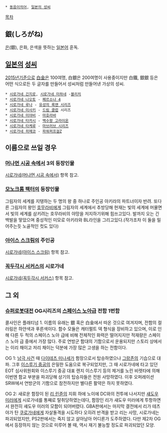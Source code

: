  * [[동음이의어]], [[일본의 성씨]]

[[목차]]
== 銀(しろがね) ==
[[은]](銀), 은화, 은색을 뜻하는 [[일본어]] 훈독. 

== [[일본]]의 [[성씨]] ==
[[2015년]]기준으로 [[백금|白金]]은 100여명, 白銀은 200여명이 사용중이지만 白鐵, 銀銀 등은 어떤 식으로든 두 글자를 만들어서 성씨처럼 만들어낸 가상의 성씨.

 * [[시로가네 긴지로]], [[시로가네 미하네]] -[[블리치]]
 * [[시로가네 나오토]] - [[페르소나 4]]
 * [[시로가네 루나]] - [[유성의 록맨 시리즈]]
 * [[시로가네 미사키]] - [[드림 클럽]] 시리즈
 * [[시로가네 미야비]] - [[마호라바]]
 * [[시로가네 타카시]] - [[백수왕 고라이온]]
 * [[시로가네 타케루]] - [[마브러브 시리즈]]
 * [[시로가네 히메코]] - [[파워퍼프걸Z]]


== 이름으로 쓰일 경우 ==
=== [[머나먼 시공 속에서]] 3의 등장인물 ===
[[시로가네(머나먼 시공 속에서)]] 항목 참고.

=== [[모노크롬 팩터]]의 등장인물 ===
그림자의 세계를 지탱하는 두 명의 왕 중 하나로 주인공 아키라의 파트너이자 반려.
또다른 그림자의 왕인 [[호무라비]]에게 그림자의 세계에서 추방당해 현재는 빛의 세계에 머물면서 빛의 세계를 삼키려는 호무라비의 야망을 저지하기위해 힘쓰고있다. 발까지 오는 긴 백발을 땋았으며 중성적인 미모로 아키라와 BL라인을 그리고있다.(작가조차 이 둘을 밀어주는듯 노골적인 컷도 있다)

=== [[아이스 스크림]]의 주인공 ===
[[시로가네(아이스 스크림)]] 항목 참고.

=== [[꼭두각시 서커스]]의 시로가네 ===
[[시로가네(꼭두각시 서커스)]] 항목 참고.
== 그 외 ==
=== [[슈퍼로봇대전]] OG시리즈의 [[스페이스 노아급]] 전함 1번함 ===
콜사인은 플래티넘 1. 이름의 유래는 銀 혹은 白金에서 따온 것으로 여겨지며, 전함의 컬러링은 하얀색과 푸른색이다. 함수 모듈은 캐터펄트 덱 형식을 장비하고 있으며, 이로 인해 다른 두 척의 스페이스 노아 급에 비해 전체적인 화력은 떨어지지만 적재량은 스페이스 노아 급 중에서 가장 많다. 주로 연방군 함대의 기함으로서 운용되지만 스토리 상에서는 이리 채이고 저리 채이는 덕분에 가장 많은 고생을 하는 전함이다.

OG 1: [[남극 사건]] 때 [[다이테츠 미나세]]가 함장으로서 탑승하였으나 [[그랑존]]의 기습으로 대파. 그후 [[이스루기 중공]]의 은밀한 도움으로 복구되었지만, 그 때 시로가네에 타고 있던 EOT 심사위원회와 이스루기 중공 대표 렌지 이스루기 등의 제거를 노린 비렛타에 의해 이번엔 함교 부분을 파괴당해 상기의 탑승자들은 전원 사망하였다. 이후 오퍼레이션 SRW에서 연방군의 기함으로 참전하지만 별다른 활약은 하지 못하였다.

OG 2: 새로운 함장이 된 [[리 린쥰]]의 지휘 하에 노이에 DC와의 전투에 나서지만 [[섀도우 미러]]에게 시로가네를 통째로 탈취당하였는데다, 함장인 리가 섀도우 미러에게 투항하면서 완전히 섀도우 미러의 모함이 되어버렸다. GBA판에서는 마지막 결전에서 리가 테츠야가 탄 [[쿠로가네]]에게 자살돌격을 시도하다 오히려 반격을 받고 리는 사망, 시로가네는 파괴되었지만, PS2판에서는 죽지 않고 살아남아 어디론가 도주하였다. 다만 제2차 OG에서 등장하지 않는 것으로 미루어 볼 때, 역시 재기 불능할 정도로 파괴되었던 모양.
